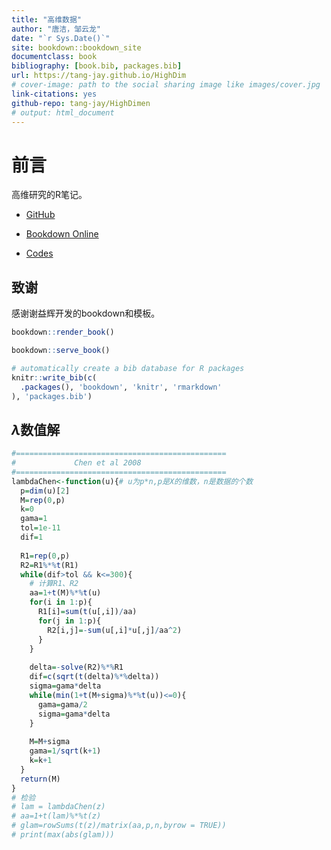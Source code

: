 ```yaml
---
title: "高维数据"
author: "唐洁，邹云龙"
date: "`r Sys.Date()`"
site: bookdown::bookdown_site
documentclass: book
bibliography: [book.bib, packages.bib]
url: https://tang-jay.github.io/HighDim
# cover-image: path to the social sharing image like images/cover.jpg
link-citations: yes
github-repo: tang-jay/HighDimen
# output: html_document
---
```


# 前言

高维研究的R笔记。

- [GitHub](https://github.com/Tang-Jay/HighDimen)

- [Bookdown Online](https://tang-jay.github.io/HighDimen)

- [Codes](https://github.com/Tang-Jay/HighDimen/tree/main/codes)

## 致谢
感谢谢益辉开发的bookdown和模板。

```r
bookdown::render_book()
```


```r
bookdown::serve_book()
```


```r
# automatically create a bib database for R packages
knitr::write_bib(c(
  .packages(), 'bookdown', 'knitr', 'rmarkdown'
), 'packages.bib')
```


## $\lambda$数值解
```r
#===============================================
#             Chen et al 2008
#===============================================
lambdaChen<-function(u){# u为p*n,p是X的维数，n是数据的个数
  p=dim(u)[2]
  M=rep(0,p)
  k=0
  gama=1
  tol=1e-11
  dif=1
 
  R1=rep(0,p)
  R2=R1%*%t(R1)
  while(dif>tol && k<=300){
    # 计算R1、R2
    aa=1+t(M)%*%t(u)
    for(i in 1:p){
      R1[i]=sum(t(u[,i])/aa)
      for(j in 1:p){
        R2[i,j]=-sum(u[,i]*u[,j]/aa^2)
      }
    }
    
    delta=-solve(R2)%*%R1
    dif=c(sqrt(t(delta)%*%delta))
    sigma=gama*delta
    while(min(1+t(M+sigma)%*%t(u))<=0){
      gama=gama/2
      sigma=gama*delta
    }
    
    M=M+sigma
    gama=1/sqrt(k+1)
    k=k+1
  }
  return(M)
} 
# 检验
# lam = lambdaChen(z)
# aa=1+t(lam)%*%t(z)
# glam=rowSums(t(z)/matrix(aa,p,n,byrow = TRUE))
# print(max(abs(glam)))
```

